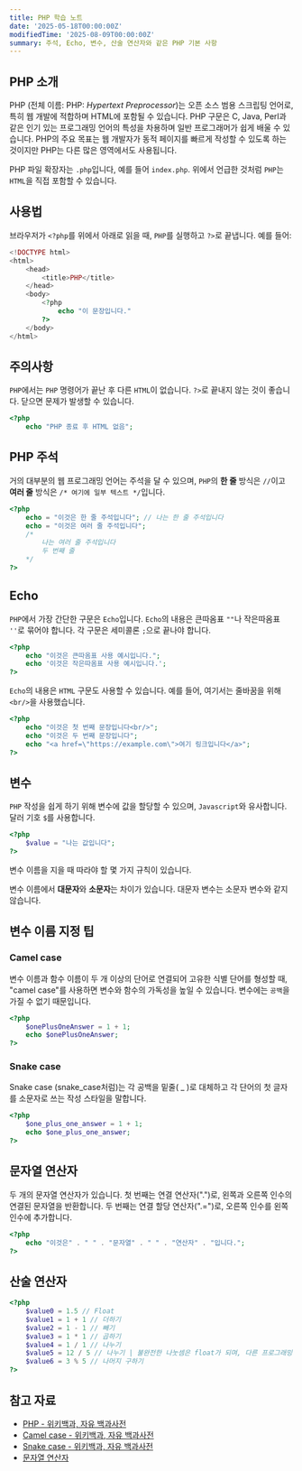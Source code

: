 ```yaml
---
title: PHP 학습 노트
date: '2025-05-18T00:00:00Z'
modifiedTime: '2025-08-09T00:00:00Z'
summary: 주석, Echo, 변수, 산술 연산자와 같은 PHP 기본 사항
---
```


## PHP 소개

PHP (전체 이름: PHP: _Hypertext Preprocessor_)는 오픈 소스 범용 스크립팅 언어로, 특히 웹 개발에 적합하며 HTML에 포함될 수 있습니다. PHP 구문은 C, Java, Perl과 같은 인기 있는 프로그래밍 언어의 특성을 차용하며 일반 프로그래머가 쉽게 배울 수 있습니다. PHP의 주요 목표는 웹 개발자가 동적 페이지를 빠르게 작성할 수 있도록 하는 것이지만 PHP는 다른 많은 영역에서도 사용됩니다.

PHP 파일 확장자는 `.php`입니다, 예를 들어 `index.php`. 위에서 언급한 것처럼 `PHP`는 `HTML`을 직접 포함할 수 있습니다.

## 사용법

브라우저가 `<?php`를 위에서 아래로 읽을 때, `PHP`를 실행하고 `?>`로 끝냅니다. 예를 들어:

```php
<!DOCTYPE html>
<html>
    <head>
        <title>PHP</title>
    </head>
    <body>
        <?php
            echo "이 문장입니다."
        ?>
    </body>
</html>
```

## 주의사항

`PHP`에서는 `PHP` 명령어가 끝난 후 다른 `HTML`이 없습니다. `?>`로 끝내지 않는 것이 좋습니다. 닫으면 문제가 발생할 수 있습니다.

```php
<?php
    echo "PHP 종료 후 HTML 없음";
```

## PHP 주석

거의 대부분의 웹 프로그래밍 언어는 주석을 달 수 있으며, `PHP`의 **한 줄** 방식은 `//`이고 **여러 줄** 방식은 `/* 여기에 일부 텍스트 */`입니다.

```php
<?php
    echo = "이것은 한 줄 주석입니다"; // 나는 한 줄 주석입니다
    echo = "이것은 여러 줄 주석입니다";
    /*
        나는 여러 줄 주석입니다
        두 번째 줄
    */
?>
```

## Echo

`PHP`에서 가장 간단한 구문은 `Echo`입니다. `Echo`의 내용은 큰따옴표 `""`나 작은따옴표 `''`로 묶어야 합니다. 각 구문은 세미콜론 `;`으로 끝나야 합니다.

```php
<?php
    echo "이것은 큰따옴표 사용 예시입니다.";
    echo '이것은 작은따옴표 사용 예시입니다.';
?>
```

`Echo`의 내용은 `HTML` 구문도 사용할 수 있습니다. 예를 들어, 여기서는 줄바꿈을 위해 `<br/>`을 사용했습니다.

```php
<?php
    echo "이것은 첫 번째 문장입니다<br/>";
    echo "이것은 두 번째 문장입니다";
    echo "<a href=\"https://example.com\">여기 링크입니다</a>";
?>
```

## 변수

`PHP` 작성을 쉽게 하기 위해 변수에 값을 할당할 수 있으며, `Javascript`와 유사합니다. 달러 기호 `$`를 사용합니다.

```php
<?php
    $value = "나는 값입니다";
?>
```

변수 이름을 지을 때 따라야 할 몇 가지 규칙이 있습니다.

<Table
  headers={['예시', '설명', '규칙']}
  rows={[
    ['$value', '소문자', '✅'],
    ['$Value', '대문자', '✅'],
    ['$_value', '밑줄', '✅'],
    ['$1value', '숫자로 시작', '❌']
  ]}
/>

변수 이름에서 **대문자**와 **소문자**는 차이가 있습니다. 대문자 변수는 소문자 변수와 같지 않습니다.

## 변수 이름 지정 팁

### Camel case

변수 이름과 함수 이름이 두 개 이상의 단어로 연결되어 고유한 식별 단어를 형성할 때, "camel case"를 사용하면 변수와 함수의 가독성을 높일 수 있습니다. 변수에는 `공백`을 가질 수 없기 때문입니다.

```php
<?php
    $onePlusOneAnswer = 1 + 1;
    echo $onePlusOneAnswer;
?>
```

### Snake case

Snake case (snake_case처럼)는 각 공백을 밑줄( _ )로 대체하고 각 단어의 첫 글자를 소문자로 쓰는 작성 스타일을 말합니다.

```php
<?php
    $one_plus_one_answer = 1 + 1;
    echo $one_plus_one_answer;
?>
```

## 문자열 연산자

두 개의 문자열 연산자가 있습니다. 첫 번째는 연결 연산자(".")로, 왼쪽과 오른쪽 인수의 연결된 문자열을 반환합니다. 두 번째는 연결 할당 연산자(".=")로, 오른쪽 인수를 왼쪽 인수에 추가합니다.

```php
<?php
    echo "이것은" . " " . "문자열" . " " . "연산자" . "입니다.";
?>
```

## 산술 연산자

```php
<?php
    $value0 = 1.5 // Float
    $value1 = 1 + 1 // 더하기
    $value2 = 1 - 1 // 빼기
    $value3 = 1 * 1 // 곱하기
    $value4 = 1 / 1 // 나누기
    $value5 = 12 / 5 // 나누기 | 불완전한 나눗셈은 float가 되며, 다른 프로그래밍 언어와 다르게 php는 나머지를 계산함
    $value6 = 3 % 5 // 나머지 구하기
?>
```

## 참고 자료

- [PHP - 위키백과, 자유 백과사전](https://en.wikipedia.org/wiki/PHP)
- [Camel case - 위키백과, 자유 백과사전](https://en.wikipedia.org/wiki/Camel_case)
- [Snake case - 위키백과, 자유 백과사전](https://en.wikipedia.org/wiki/Snake_case)
- [문자열 연산자](https://www.php.net/manual/en/language.operators.string.php)